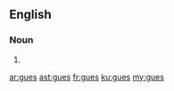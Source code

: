 {{also|gués}}
==English==

===Noun===
{{head|en|plural}}

# {{plural of|gue|lang=en|nocat=1}}

[[ar:gues]]
[[ast:gues]]
[[fr:gues]]
[[ku:gues]]
[[my:gues]]